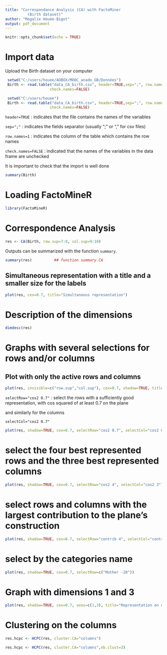 ```yaml
---
title: "Correspondance Analysis (CA) with FactoMiner 
          (Birth dataset)"
author: "Magalie Houée-Bigot"
output: pdf_document
---
```


```r
knitr::opts_chunk$set(echo = TRUE)
```

# Import data
Upload the Birth dataset on your computer

```r
 setwd("C:/users/houee/AOBOX/MOOC_anado_GB/Données")
 Birth <- read.table("data_CA_birth.csv", header=TRUE,sep=";", row.names=1, 
                    check.names=FALSE)
```
```r
 setwd("C:/users/houee")
 Birth <- read.table("data_CA_birth.csv", header=TRUE,sep=";", row.names=1, 
                    check.names=FALSE)
```
```header=TRUE``` : indicates that the file contains the names of the variables

```sep=";"``` : indicates the fields separator (usually ";" or "," for csv files)

```row.names=1``` : indicates the column of the table which contains the row names

```check.names=FALSE``` : indicated that the names of the variables in the data frame are unchecked


It is important to check that the import is well done
```r
summary(Birth)
```

# Loading FactoMineR
```r
library(FactoMineR)
```


#  Correspondence Analysis

```r
res <- CA(Birth, row.sup=7:8, col.sup=9:10)
```

Outputs can be summarized with the function ```summary```.
```r
summary(res)          ## function summary.CA
```
## Simultaneous representation with a title and a smaller size for the labels
```r
plot(res, cex=0.7, title="Simultaneous representation")
```

# Description of the dimensions

```r
dimdesc(res)
```
# Graphs with several selections for rows and/or columns
## Plot with only the active rows and columns 
```r
plot(res, invisible=c("row.sup","col.sup"), cex=0.7, shadow=TRUE, title="Active elements")
```

```selectRow="cos2 0.7"``` : select the rows with a sufficiently good representation, with cos squared of at least 0.7 on the plane

and similarly for the columns 

```selectCol="cos2 0.7"``` 

```r
plot(res, shadow=TRUE, cex=0.7, selectRow="cos2 0.7", selectCol="cos2 0.7")
```
# select the four best represented rows and the three best represented columns
```r
plot(res, shadow=TRUE, cex=0.7, selectRow="cos2 4", selectCol="cos2 3")
```
# select rows and columns with the largest contribution to the plane's construction 
```r
plot(res, shadow=TRUE, cex=0.7, selectRow="contrib 4", selectCol="contrib 3")
```
# select by the categories name
```r
plot(res, shadow=TRUE, cex=0.7, selectRow=c("Mother -20"))
```


# Graph with dimensions 1 and 3
```r
plot(res, shadow=TRUE, cex=0.7, axes=c(1,3), title="Representation on dimensions 1-3")
```

# Clustering on the columns
```r
res.hcpc <- HCPC(res, cluster.CA="columns")
```
```r
res.hcpc <- HCPC(res, cluster.CA="columns",nb.clust=3)
```

